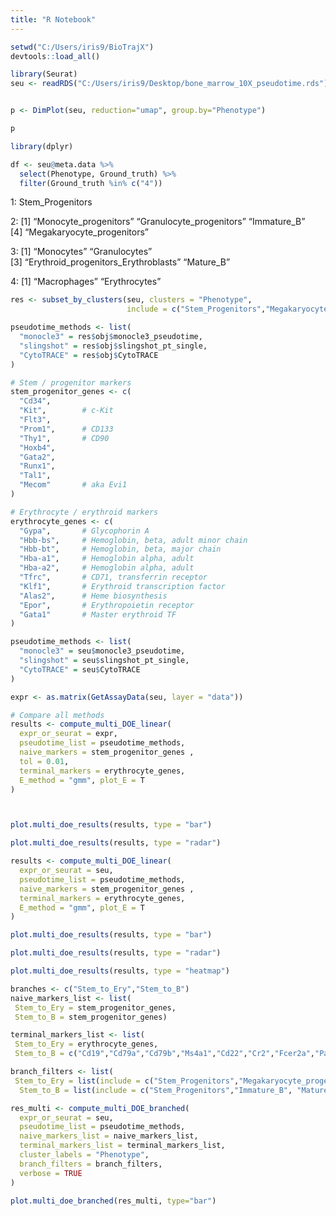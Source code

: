 ```yaml
---
title: "R Notebook"
---
```


```r
setwd("C:/Users/iris9/BioTrajX")
devtools::load_all() 
```

```r
library(Seurat)
seu <- readRDS("C:/Users/iris9/Desktop/bone_marrow_10X_pseudotime.rds")


p <- DimPlot(seu, reduction="umap", group.by="Phenotype")

p
```


```r
library(dplyr)

df <- seu@meta.data %>%
  select(Phenotype, Ground_truth) %>%
  filter(Ground_truth %in% c("4"))
```

1:
Stem_Progenitors 

2:
[1] "Monocyte_progenitors"      "Granulocyte_progenitors"   "Immature_B"               
[4] "Megakaryocyte_progenitors"

3:
[1] "Monocytes"                           "Granulocytes"                       
[3] "Erythroid_progenitors_Erythroblasts" "Mature_B" 

4:
[1] "Macrophages"  "Erythrocytes"



```r
res <- subset_by_clusters(seu, clusters = "Phenotype",
                          include = c("Stem_Progenitors","Megakaryocyte_progenitors", "Erythroid_progenitors_Erythroblasts", "Erythrocytes"))

pseudotime_methods <- list(
  "monocle3" = res$obj$monocle3_pseudotime,
  "slingshot" = res$obj$slingshot_pt_single, 
  "CytoTRACE" = res$obj$CytoTRACE
)

```



```r
# Stem / progenitor markers
stem_progenitor_genes <- c(
  "Cd34",
  "Kit",        # c-Kit
  "Flt3",
  "Prom1",      # CD133
  "Thy1",       # CD90
  "Hoxb4",
  "Gata2",
  "Runx1",
  "Tal1",
  "Mecom"       # aka Evi1
)

# Erythrocyte / erythroid markers
erythrocyte_genes <- c(
  "Gypa",       # Glycophorin A
  "Hbb-bs",     # Hemoglobin, beta, adult minor chain
  "Hbb-bt",     # Hemoglobin, beta, major chain
  "Hba-a1",     # Hemoglobin alpha, adult
  "Hba-a2",     # Hemoglobin alpha, adult
  "Tfrc",       # CD71, transferrin receptor
  "Klf1",       # Erythroid transcription factor
  "Alas2",      # Heme biosynthesis
  "Epor",       # Erythropoietin receptor
  "Gata1"       # Master erythroid TF
)

pseudotime_methods <- list(
  "monocle3" = seu$monocle3_pseudotime,
  "slingshot" = seu$slingshot_pt_single, 
  "CytoTRACE" = seu$CytoTRACE
)

expr <- as.matrix(GetAssayData(seu, layer = "data"))

# Compare all methods
results <- compute_multi_DOE_linear(
  expr_or_seurat = expr,
  pseudotime_list = pseudotime_methods,
  naive_markers = stem_progenitor_genes ,
  tol = 0.01,
  terminal_markers = erythrocyte_genes,
  E_method = "gmm", plot_E = T
)



plot.multi_doe_results(results, type = "bar")

plot.multi_doe_results(results, type = "radar")
```

```r
results <- compute_multi_DOE_linear(
  expr_or_seurat = seu,
  pseudotime_list = pseudotime_methods,
  naive_markers = stem_progenitor_genes ,
  terminal_markers = erythrocyte_genes,
  E_method = "gmm", plot_E = T
)

plot.multi_doe_results(results, type = "bar")

plot.multi_doe_results(results, type = "radar")

plot.multi_doe_results(results, type = "heatmap")
```


```r
branches <- c("Stem_to_Ery","Stem_to_B")
naive_markers_list <- list(
 Stem_to_Ery = stem_progenitor_genes,
 Stem_to_B = stem_progenitor_genes)

terminal_markers_list <- list(
 Stem_to_Ery = erythrocyte_genes,
 Stem_to_B = c("Cd19","Cd79a","Cd79b","Ms4a1","Cd22","Cr2","Fcer2a","Pax5","Ebf1","Irf4"))

branch_filters <- list(
 Stem_to_Ery = list(include = c("Stem_Progenitors","Megakaryocyte_progenitors", "Erythroid_progenitors_Erythroblasts", "Erythrocytes"), min_cells = 50),
  Stem_to_B = list(include = c("Stem_Progenitors","Immature_B", "Mature_B"), min_cells = 50))

res_multi <- compute_multi_DOE_branched(
  expr_or_seurat = seu,
  pseudotime_list = pseudotime_methods,
  naive_markers_list = naive_markers_list,
  terminal_markers_list = terminal_markers_list,
  cluster_labels = "Phenotype",
  branch_filters = branch_filters,
  verbose = TRUE
)
```

```r
plot.multi_doe_branched(res_multi, type="bar")
```

